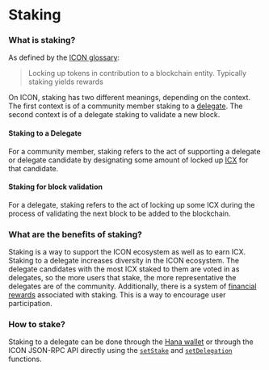 # Staking

### What is staking?

As defined by the [ICON glossary](https://icon.community/glossary/staking/):

> Locking up tokens in contribution to a blockchain entity. Typically staking yields rewards

On ICON, staking has two different meanings, depending on the context. The first context is of a community member staking to a [delegate](../governance/delegates.md). The second context is of a delegate staking to validate a new block.

#### Staking to a Delegate

For a community member, staking refers to the act of supporting a delegate or delegate candidate by designating some amount of locked up [ICX](/concepts/economics/icx) for that candidate.

#### Staking for block validation

For a delegate, staking refers to the act of locking up some ICX during the process of validating the next block to be added to the blockchain.

### What are the benefits of staking?

Staking is a way to support the ICON ecosystem as well as to earn ICX. Staking to a delegate increases diversity in the ICON ecosystem. The delegate candidates with the most ICX staked to them are voted in as delegates, so the more users that stake, the more representative the delegates are of the community. Additionally, there is a system of [financial rewards](rewards-and-penalties.md) associated with staking. This is a way to encourage user participation.

### How to stake?

Staking to a delegate can be done through the [Hana wallet](https://icon.community/hanawallet/) or through the ICON JSON-RPC API directly using the [`setStake`](https://github.com/icon-project/goloop/blob/master/doc/icon_chainscore_api.md#setstake) and [`setDelegation`](https://github.com/icon-project/goloop/blob/master/doc/icon_chainscore_api.md#setdelegation) functions.
